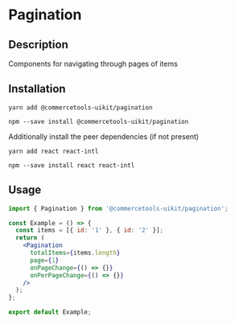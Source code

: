 

<Meta of={PaginationStories} />

# Pagination

## Description

Components for navigating through pages of items

## Installation

```
yarn add @commercetools-uikit/pagination
```

```
npm --save install @commercetools-uikit/pagination
```

Additionally install the peer dependencies (if not present)

```
yarn add react react-intl
```

```
npm --save install react react-intl
```

## Usage

```jsx
import { Pagination } from '@commercetools-uikit/pagination';

const Example = () => {
  const items = [{ id: '1' }, { id: '2' }];
  return (
    <Pagination
      totalItems={items.length}
      page={1}
      onPageChange={() => {}}
      onPerPageChange={() => {}}
    />
  );
};

export default Example;
```

<Canvas of={PaginationStories.Default} />
